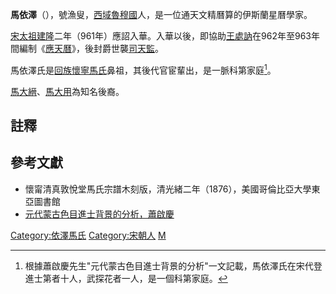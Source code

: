 '''馬依澤'''（{{bd|910年||1005年||Ma馬}}），號漁叟，[[西域|西域]][[魯穆國|魯穆國]]人，是一位通天文精曆算的伊斯蘭星曆學家。

[[宋太祖|宋太祖]][[建隆|建隆]]二年（961年）應詔入華。入華以後，即協助[[王處訥|王處訥]]在962年至963年間編制《[[應天曆|應天曆]]》，後封爵世襲[[司天監|司天監]]。

馬依澤氏是[[回族|回族]][[懷寧馬氏|懷寧馬氏]]鼻祖，其後代官宦輩出，是一脈科第家庭<ref>根據蕭啟慶先生"元代蒙古色目進士背景的分析"一文記載，馬依澤氏在宋代登進士第者十人，武探花者一人，是一個科第家庭。</ref>。

[[馬大縉|馬大縉]]、[[馬大用|馬大用]]為知名後裔。

==註釋==
<references />

==參考文獻==
*懷甯清真敦悅堂馬氏宗譜木刻版，清光緒二年（1876），美國哥倫比亞大學東亞圖書館
*[http://ccs.ncl.edu.tw/Chinese_studies_18_1/18_1_06.pdf 元代蒙古色目進士背景的分析，蕭啟慶] {{Wayback|url=http://ccs.ncl.edu.tw/Chinese_studies_18_1/18_1_06.pdf |date=20160304192950 }}　 


[[Category:依澤馬氏|Category:依澤馬氏]]
[[Category:宋朝人|Category:宋朝人]]
[[Category:回族人|M]]
